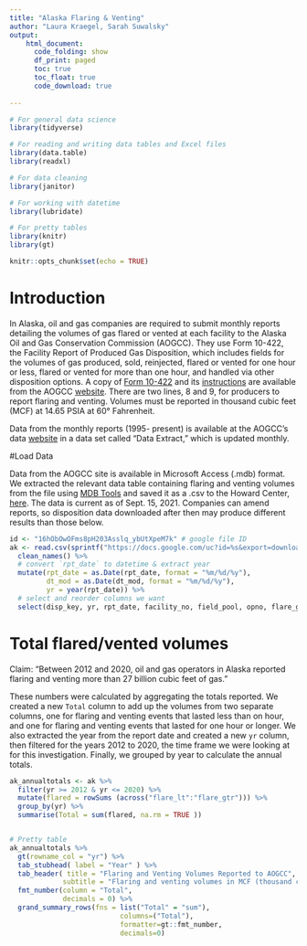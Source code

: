 ```yaml
---
title: "Alaska Flaring & Venting"
author: "Laura Kraegel, Sarah Suwalsky"
output:
    html_document:
      code_folding: show
      df_print: paged
      toc: true
      toc_float: true
      code_download: true
    
---
```


```r

# For general data science
library(tidyverse)

# For reading and writing data tables and Excel files
library(data.table)
library(readxl)

# For data cleaning
library(janitor)

# For working with datetime
library(lubridate)

# For pretty tables
library(knitr)
library(gt)

knitr::opts_chunk$set(echo = TRUE)

```


# Introduction 

In Alaska, oil and gas companies are required to submit monthly reports detailing the volumes of gas flared or vented at each facility to the Alaska Oil and Gas Conservation Commission (AOGCC). They use Form 10-422, the Facility Report of Produced Gas Disposition, which includes fields for the volumes of gas produced, sold, reinjected, flared or vented for one hour or less, flared or vented for more than one hour, and handled via other disposition options. A copy of [Form 10-422](https://www.commerce.alaska.gov/web/Portals/18/Pub/Forms/10-422.pdf) and its [instructions](https://www.commerce.alaska.gov/web/Portals/18/pub/Forms/10-422%20Instructions.pdf) are available from the AOGCC [website](https://www.commerce.alaska.gov/web/aogcc/Forms.aspx). There are two lines, 8 and 9, for producers to report flaring and venting. Volumes must be reported in thousand cubic feet (MCF) at 14.65 PSIA at 60° Fahrenheit.

Data from the monthly reports (1995- present) is available at the AOGCC’s data [website](https://www.commerce.alaska.gov/web/aogcc/Data.aspx) in a data set called “Data Extract,” which is updated monthly. 

#Load Data

Data from the AOGCC site is available in Microsoft Access (.mdb) format. We extracted the relevant data table containing flaring and venting volumes from the file using [MDB Tools](https://github.com/mdbtools/mdbtools) and saved it as a .csv to the Howard Center, [here](https://drive.google.com/file/d/16hObOwOFms8pH203Asslq_ybUtXpeM7k/view?usp=sharing). The data is current as of Sept. 15, 2021. Companies can amend reports, so disposition data downloaded after then may produce different results than those below. 

```r

id <- "16hObOwOFms8pH203Asslq_ybUtXpeM7k" # google file ID
ak <- read.csv(sprintf("https://docs.google.com/uc?id=%s&export=download", id)) %>%
  clean_names() %>%
  # convert `rpt_date` to datetime & extract year
  mutate(rpt_date = as.Date(rpt_date, format = "%m/%d/%y"),
         dt_mod = as.Date(dt_mod, format = "%m/%d/%y"),
         yr = year(rpt_date)) %>%
  # select and reorder columns we want 
  select(disp_key, yr, rpt_date, facility_no, field_pool, opno, flare_gtr, flare_lt, dt_mod)

```

# Total flared/vented volumes 

Claim: "Between 2012 and 2020, oil and gas operators in Alaska reported flaring and venting more than 27 billion cubic feet of gas."

These numbers were calculated by aggregating the totals reported. We created a new `Total` column to add up the volumes from two separate columns, one for flaring and venting events that lasted less than on hour, and one for flaring and venting events that lasted for one hour or longer. We also extracted the year from the report date and created a new `yr` column, then filtered for the years 2012 to 2020, the time frame we were looking at for this investigation. Finally, we grouped by year to calculate the annual totals.

```r


ak_annualtotals <- ak %>%
  filter(yr >= 2012 & yr <= 2020) %>%
  mutate(flared = rowSums (across("flare_lt":"flare_gtr"))) %>%
  group_by(yr) %>%
  summarise(Total = sum(flared, na.rm = TRUE ))


# Pretty table
ak_annualtotals %>%
  gt(rowname_col = "yr") %>%
  tab_stubhead( label = "Year" ) %>%
  tab_header( title = "Flaring and Venting Volumes Reported to AOGCC",
             subtitle = "Flaring and venting volumes in MCF (thousand cubic feet)") %>%
  fmt_number(column = "Total",
             decimals = 0) %>%
  grand_summary_rows(fns = list("Total" = "sum"), 
                           columns=("Total"), 
                           formatter=gt::fmt_number, 
                           decimals=0)

```
